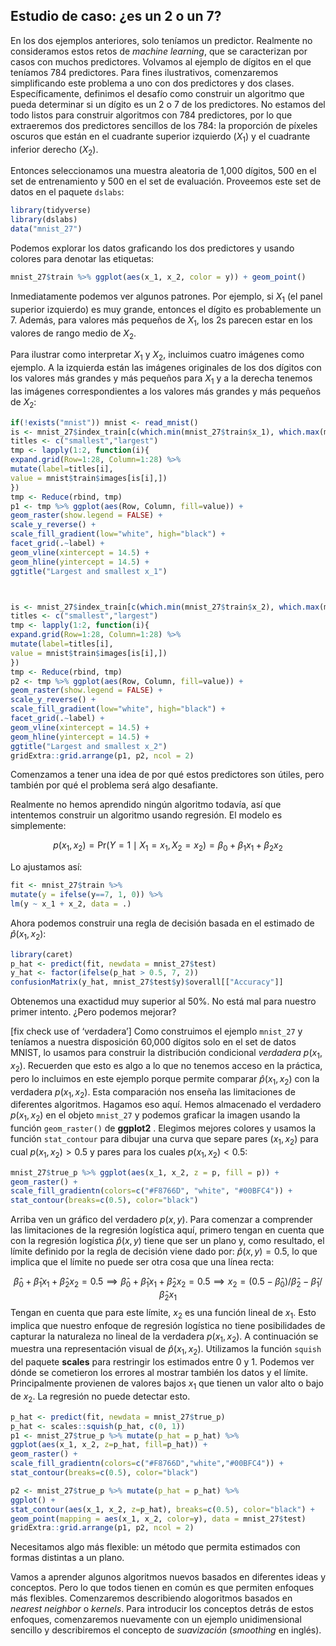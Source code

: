 ## Estudio de caso: ¿es un 2 o un 7? {#two-or-seven}

En los dos ejemplos anteriores, solo teníamos un predictor. Realmente no consideramos estos retos de _machine learning_, que se caracterizan por casos con muchos predictores. Volvamos al ejemplo de dígitos en el que teníamos 784 predictores. Para fines ilustrativos, comenzaremos simplificando este problema a uno con dos predictores y dos clases. Específicamente, definimos el desafío como construir un algoritmo que pueda determinar si un dígito es un 2 o 7 de los predictores. No estamos del todo listos para construir algoritmos con 784 predictores, por lo que extraeremos dos predictores sencillos de los 784: la proporción de píxeles oscuros que están en el cuadrante superior izquierdo ($X_1$) y el cuadrante inferior derecho ($X_2$).

Entonces seleccionamos una muestra aleatoria de 1,000 dígitos, 500 en el set de entrenamiento y 500 en el set de evaluación. Proveemos este set de datos en el paquete `dslabs`:

```r
library(tidyverse)
library(dslabs)
data("mnist_27")
```

Podemos explorar los datos graficando los dos predictores y usando colores para denotar las etiquetas:

```r
mnist_27$train %>% ggplot(aes(x_1, x_2, color = y)) + geom_point()
```

Inmediatamente podemos ver algunos patrones. Por ejemplo, si $X_1$ (el panel superior izquierdo) es muy grande, entonces el dígito es probablemente un 7. Además, para valores más pequeños de $X_1$, los 2s parecen estar en los valores de rango medio de $X_2$.

Para ilustrar como interpretar $X_1$ y $X_2$, incluimos cuatro imágenes como ejemplo. A la izquierda están las imágenes originales de los dos dígitos con los valores más grandes y más pequeños para $X_1$ y a la derecha tenemos las imágenes correspondientes a los valores más grandes y más pequeños de $X_2$:

```r
if(!exists("mnist")) mnist <- read_mnist()
is <- mnist_27$index_train[c(which.min(mnist_27$train$x_1), which.max(mnist_27$train$x_1))]
titles <- c("smallest","largest")
tmp <- lapply(1:2, function(i){
expand.grid(Row=1:28, Column=1:28) %>%
mutate(label=titles[i],
value = mnist$train$images[is[i],])
})
tmp <- Reduce(rbind, tmp)
p1 <- tmp %>% ggplot(aes(Row, Column, fill=value)) +
geom_raster(show.legend = FALSE) +
scale_y_reverse() +
scale_fill_gradient(low="white", high="black") +
facet_grid(.~label) +
geom_vline(xintercept = 14.5) +
geom_hline(yintercept = 14.5) +
ggtitle("Largest and smallest x_1")



is <- mnist_27$index_train[c(which.min(mnist_27$train$x_2), which.max(mnist_27$train$x_2))]
titles <- c("smallest","largest")
tmp <- lapply(1:2, function(i){
expand.grid(Row=1:28, Column=1:28) %>%
mutate(label=titles[i],
value = mnist$train$images[is[i],])
})
tmp <- Reduce(rbind, tmp)
p2 <- tmp %>% ggplot(aes(Row, Column, fill=value)) +
geom_raster(show.legend = FALSE) +
scale_y_reverse() +
scale_fill_gradient(low="white", high="black") +
facet_grid(.~label) +
geom_vline(xintercept = 14.5) +
geom_hline(yintercept = 14.5) +
ggtitle("Largest and smallest x_2")
gridExtra::grid.arrange(p1, p2, ncol = 2)
```

Comenzamos a tener una idea de por qué estos predictores son útiles, pero también por qué el problema será algo desafiante.

Realmente no hemos aprendido ningún algoritmo todavía, así que intentemos construir un algoritmo usando regresión. El modelo es simplemente:

$$
p(x_1, x_2) = \mbox{Pr}(Y=1 \mid X_1=x_1 , X_2 = x_2) =
\beta_0 + \beta_1 x_1 + \beta_2 x_2
$$

Lo ajustamos así:

```r
fit <- mnist_27$train %>%
mutate(y = ifelse(y==7, 1, 0)) %>%
lm(y ~ x_1 + x_2, data = .)
```

Ahora podemos construir una regla de decisión basada en el estimado de $\hat{p}(x_1, x_2)$:

```r
library(caret)
p_hat <- predict(fit, newdata = mnist_27$test)
y_hat <- factor(ifelse(p_hat > 0.5, 7, 2))
confusionMatrix(y_hat, mnist_27$test$y)$overall[["Accuracy"]]
```

Obtenemos una exactidud muy superior al 50%. No está mal para nuestro primer intento. ¿Pero podemos mejorar?

[fix check use of 'verdadera'] Como construimos el ejemplo `mnist_27` y teníamos a nuestra disposición 60,000 dígitos solo en el set de datos MNIST, lo usamos para construir la distribución condicional _verdadera_ $p(x_1, x_2)$. Recuerden que esto es algo a lo que no tenemos acceso en la práctica, pero lo incluimos en este ejemplo porque permite comparar $\hat{p}(x_1, x_2)$ con la verdadera $p(x_1, x_2)$. Esta comparación nos enseña las limitaciones de diferentes algoritmos. Hagamos eso aquí. Hemos almacenado el verdadero $p(x_1,x_2)$ en el objeto `mnist_27` y podemos graficar la imagen usando la función `geom_raster()` de __ggplot2__ . Elegimos mejores colores y usamos la  función `stat_contour` para dibujar una curva que separe pares $(x_1,x_2)$ para cual $p(x_1,x_2) > 0.5$ y pares para los cuales $p(x_1,x_2) < 0.5$:

```r
mnist_27$true_p %>% ggplot(aes(x_1, x_2, z = p, fill = p)) +
geom_raster() +
scale_fill_gradientn(colors=c("#F8766D", "white", "#00BFC4")) +
stat_contour(breaks=c(0.5), color="black")
```

Arriba ven un gráfico del verdadero $p(x,y)$. Para comenzar a comprender las limitaciones de la regresión logística aquí, primero tengan en cuenta que con la regresión logística $\hat{p}(x,y)$ tiene que ser un plano y, como resultado, el límite definido por la regla de decisión viene dado por:
$\hat{p}(x,y) = 0.5$, lo que implica que el límite no puede ser otra cosa que una línea recta:

$$
\hat{\beta}_0 + \hat{\beta}_1 x_1 + \hat{\beta}_2 x_2 = 0.5 \implies
\hat{\beta}_0 + \hat{\beta}_1 x_1 + \hat{\beta}_2 x_2 = 0.5 \implies
x_2 = (0.5-\hat{\beta}_0)/\hat{\beta}_2 -\hat{\beta}_1/\hat{\beta}_2 x_1
$$
Tengan en cuenta que para este límite, $x_2$ es una función lineal de $x_1$. Esto implica que nuestro enfoque de regresión logística no tiene posibilidades de capturar la naturaleza no lineal de la verdadera $p(x_1,x_2)$. A continuación se muestra una representación visual de $\hat{p}(x_1, x_2)$. Utilizamos la función `squish` del paquete __scales__ para restringir los estimados entre 0 y 1. Podemos ver dónde se cometieron los errores al mostrar también los datos y el límite. Principalmente provienen de valores bajos $x_1$ que tienen un valor alto o bajo de $x_2$. La regresión no puede detectar esto.

```r
p_hat <- predict(fit, newdata = mnist_27$true_p)
p_hat <- scales::squish(p_hat, c(0, 1))
p1 <- mnist_27$true_p %>% mutate(p_hat = p_hat) %>%
ggplot(aes(x_1, x_2, z=p_hat, fill=p_hat)) +
geom_raster() +
scale_fill_gradientn(colors=c("#F8766D","white","#00BFC4")) +
stat_contour(breaks=c(0.5), color="black")

p2 <- mnist_27$true_p %>% mutate(p_hat = p_hat) %>%
ggplot() +
stat_contour(aes(x_1, x_2, z=p_hat), breaks=c(0.5), color="black") +
geom_point(mapping = aes(x_1, x_2, color=y), data = mnist_27$test)
gridExtra::grid.arrange(p1, p2, ncol = 2)
```

Necesitamos algo más flexible: un método que permita estimados con formas distintas a un plano.

Vamos a aprender algunos algoritmos nuevos basados en diferentes ideas y conceptos. Pero lo que todos tienen en común es que permiten enfoques más flexibles. Comenzaremos describiendo alogoritmos basados en _nearest neighbor_ o _kernels_. Para introducir los conceptos detrás de estos enfoques, comenzaremos nuevamente con un ejemplo unidimensional sencillo y describiremos el concepto de _suavización_ (_smoothing_ en inglés).

